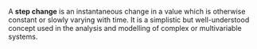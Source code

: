 A '''step change''' is an instantaneous change in a value which is otherwise constant or slowly varying with time.  It is a simplistic but well-understood concept used in the analysis and modelling of complex or multivariable systems.

{{stub}}